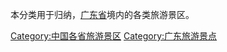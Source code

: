 本分类用于归纳，[[广东省|广东省]]境内的各类旅游景区。

[[Category:中国各省旅游景区|Category:中国各省旅游景区]]
[[Category:广东旅游景点|Category:广东旅游景点]]